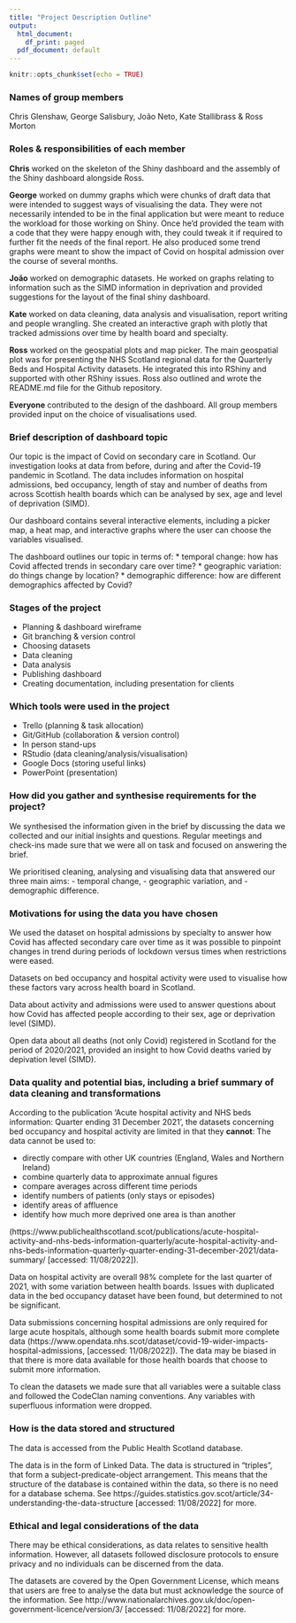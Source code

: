 ```yaml
---
title: "Project Description Outline"
output:
  html_document:
    df_print: paged
  pdf_document: default
---
```


```r
knitr::opts_chunk$set(echo = TRUE)
```

### Names of group members

Chris Glenshaw, George Salisbury, João Neto, Kate Stallibrass & Ross Morton

### Roles & responsibilities of each member

**Chris** worked on the skeleton of the Shiny dashboard and the assembly of the Shiny dashboard alongside Ross.

**George** worked on dummy graphs which were chunks of draft data that were intended to suggest ways of visualising the data.  They were not necessarily intended to be in the final application but were meant to reduce the workload for those working on Shiny.  Once he'd provided the team with a code that they were happy enough with, they could tweak it if required to further fit the needs of the final report.  He also produced some trend graphs were meant to show the impact of Covid on hospital admission over the course of several months.

**João** worked on demographic datasets. He worked on graphs relating to information such as the SIMD information in deprivation and provided suggestions for the layout of the final shiny dashboard.

**Kate** worked on data cleaning, data analysis and visualisation, report writing and people wrangling. She created an interactive graph with plotly that tracked admissions over time by health board and specialty. 

**Ross**  worked on the geospatial plots and map picker. The main geospatial
plot was for presenting the  NHS Scotland regional data for the Quarterly Beds and
Hospital Activity datasets. He integrated this into RShiny and supported with
other RShiny issues. Ross also outlined and wrote the README.md file for the
Github repository.

**Everyone** contributed to the design of the dashboard. All group members provided input on the choice of visualisations used. 

### Brief description of dashboard topic

Our topic is the impact of Covid on secondary care in Scotland. Our investigation looks at data from before, during and after the Covid-19 pandemic in Scotland. The data includes information on hospital admissions, bed occupancy, length of stay and number of deaths from across Scottish health boards which can be analysed by sex, age and level of deprivation (SIMD). 

Our dashboard contains several interactive elements, including a picker map, a heat map, and interactive graphs where the user can choose the variables visualised.

The dashboard outlines our topic in terms of:
* temporal change: how has Covid affected trends in secondary care over time? 
* geographic variation: do things change by location?
* demographic difference: how are different demographics affected by Covid? 

### Stages of the project

* Planning & dashboard wireframe
* Git branching & version control
* Choosing datasets
* Data cleaning
* Data analysis
* Publishing dashboard
* Creating documentation, including presentation for clients


### Which tools were used in the project

* Trello (planning & task allocation)
* Git/GitHub (collaboration & version control) 
* In person stand-ups
* RStudio (data cleaning/analysis/visualisation)
* Google Docs (storing useful links)
* PowerPoint (presentation)


### How did you gather and synthesise requirements for the project?

We synthesised the information given in the brief by discussing the data we collected and our initial insights and questions. Regular meetings and check-ins made sure that we were all on task and focused on answering the brief. 

We prioritised cleaning, analysing and visualising data that answered our three main aims:
- temporal change,
- geographic variation, and
- demographic difference.

### Motivations for using the data you have chosen

We used the dataset on hospital admissions by specialty to answer how Covid has affected secondary care over time as it was possible to pinpoint changes in trend during periods of lockdown versus times when restrictions were eased.

Datasets on bed occupancy and hospital activity were used to visualise how these factors vary across health board in Scotland. 

Data about activity and admissions were used to answer questions about how Covid has affected people according to their sex, age or deprivation level (SIMD). 

Open data about all deaths (not only Covid) registered in Scotland for the period of 2020/2021, provided an insight to how Covid deaths varied by depivation level (SIMD).

### Data quality and potential bias, including a brief summary of data cleaning and transformations

According to the publication 'Acute hospital activity and NHS beds information: Quarter ending 31 December 2021', the datasets concerning bed occupancy and hospital activity are limited in that they **cannot**:
The data cannot be used to:

* directly compare with other UK countries (England, Wales and Northern Ireland)
* combine quarterly data to approximate annual figures
* compare averages across different time periods
* identify numbers of patients (only stays or episodes)
* identify areas of affluence
* identify how much more deprived one area is than another

(https://www.publichealthscotland.scot/publications/acute-hospital-activity-and-nhs-beds-information-quarterly/acute-hospital-activity-and-nhs-beds-information-quarterly-quarter-ending-31-december-2021/data-summary/ [accessed: 11/08/2022]). 

Data on hospital activity are overall 98% complete for the last quarter of 2021, with some variation between health boards. Issues with duplicated data in the bed occupancy dataset have been found, but determined to not be significant. 

Data submissions concerning hospital admissions are only required for large acute hospitals, although some health boards submit more complete data (https://www.opendata.nhs.scot/dataset/covid-19-wider-impacts-hospital-admissions, [accessed: 11/08/2022]). The data may be biased in that there is more data available for those health boards that choose to submit more information. 

To clean the datasets we made sure that all variables were a suitable class and followed the CodeClan naming conventions. Any variables with superfluous information were dropped. 

### How is the data stored and structured

The data is accessed from the Public Health Scotland database.

The data is in the form of Linked Data. The data is structured in "triples", that form a subject-predicate-object arrangement. This means that the structure of the database is contained within the data, so there is no need for a database schema. See https://guides.statistics.gov.scot/article/34-understanding-the-data-structure [accessed: 11/08/2022] for more. 


### Ethical and legal considerations of the data

There may be ethical considerations, as data relates to sensitive health information. However, all datasets followed disclosure protocols to ensure privacy and no individuals can be discerned from the data.

The datasets are covered by the Open Government License, which means that users are free to analyse the data but must acknowledge the source of the information. See http://www.nationalarchives.gov.uk/doc/open-government-licence/version/3/ [accessed: 11/08/2022] for more. 